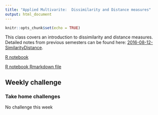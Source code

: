 ```yaml
---
title: "Applied Multivarite:  Dissimilarity and Distance measures"
output: html_document
---
```


```r
knitr::opts_chunk$set(echo = TRUE)
```

This class covers an introduction to dissimilarity and distance measures.  Detailed notes from previous semesters can be found here:  [2016-08-12-SimilarityDistance](https://chrischizinski.github.io/SNR_R_Group/2016-08-12-SimilarityDistance).

[R notebook](https://chrischizinski.github.io/snr_r_notebooks/distancematrices/)

[R notebook Rmarkdown file](https://raw.githubusercontent.com/chrischizinski/SNR_R_Group/master/notebooks/2017-09-29-Distances.Rmd)


## Weekly challenge

### Take home challenges

No challenge this week

